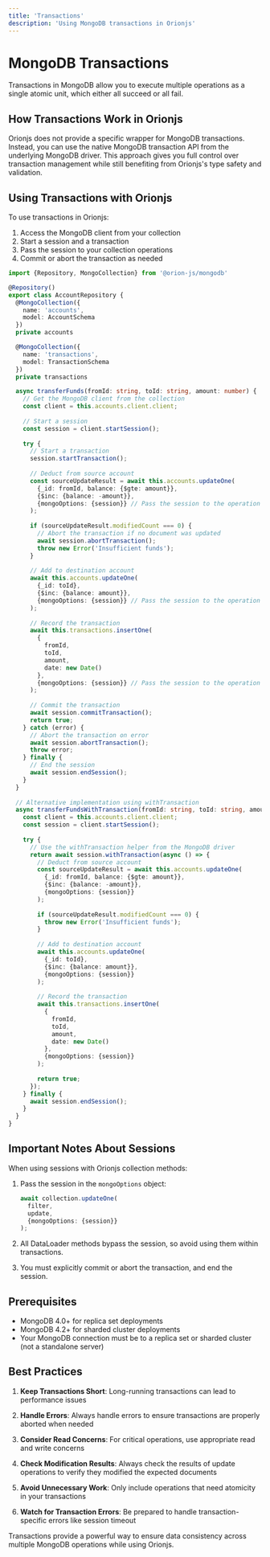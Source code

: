 ```yaml
---
title: 'Transactions'
description: 'Using MongoDB transactions in Orionjs'
---
```


# MongoDB Transactions

Transactions in MongoDB allow you to execute multiple operations as a single atomic unit, which either all succeed or all fail.

## How Transactions Work in Orionjs

Orionjs does not provide a specific wrapper for MongoDB transactions. Instead, you can use the native MongoDB transaction API from the underlying MongoDB driver. This approach gives you full control over transaction management while still benefiting from Orionjs's type safety and validation.

## Using Transactions with Orionjs

To use transactions in Orionjs:

1. Access the MongoDB client from your collection
2. Start a session and a transaction
3. Pass the session to your collection operations
4. Commit or abort the transaction as needed

```typescript
import {Repository, MongoCollection} from '@orion-js/mongodb'

@Repository()
export class AccountRepository {
  @MongoCollection({
    name: 'accounts',
    model: AccountSchema
  })
  private accounts

  @MongoCollection({
    name: 'transactions',
    model: TransactionSchema
  })
  private transactions

  async transferFunds(fromId: string, toId: string, amount: number) {
    // Get the MongoDB client from the collection
    const client = this.accounts.client.client;
    
    // Start a session
    const session = client.startSession();
    
    try {
      // Start a transaction
      session.startTransaction();
      
      // Deduct from source account
      const sourceUpdateResult = await this.accounts.updateOne(
        {_id: fromId, balance: {$gte: amount}},
        {$inc: {balance: -amount}},
        {mongoOptions: {session}} // Pass the session to the operation
      );
      
      if (sourceUpdateResult.modifiedCount === 0) {
        // Abort the transaction if no document was updated
        await session.abortTransaction();
        throw new Error('Insufficient funds');
      }
      
      // Add to destination account
      await this.accounts.updateOne(
        {_id: toId},
        {$inc: {balance: amount}},
        {mongoOptions: {session}} // Pass the session to the operation
      );
      
      // Record the transaction
      await this.transactions.insertOne(
        {
          fromId,
          toId,
          amount,
          date: new Date()
        }, 
        {mongoOptions: {session}} // Pass the session to the operation
      );
      
      // Commit the transaction
      await session.commitTransaction();
      return true;
    } catch (error) {
      // Abort the transaction on error
      await session.abortTransaction();
      throw error;
    } finally {
      // End the session
      await session.endSession();
    }
  }
  
  // Alternative implementation using withTransaction
  async transferFundsWithTransaction(fromId: string, toId: string, amount: number) {
    const client = this.accounts.client.client;
    const session = client.startSession();
    
    try {
      // Use the withTransaction helper from the MongoDB driver
      return await session.withTransaction(async () => {
        // Deduct from source account
        const sourceUpdateResult = await this.accounts.updateOne(
          {_id: fromId, balance: {$gte: amount}},
          {$inc: {balance: -amount}},
          {mongoOptions: {session}}
        );
        
        if (sourceUpdateResult.modifiedCount === 0) {
          throw new Error('Insufficient funds');
        }
        
        // Add to destination account
        await this.accounts.updateOne(
          {_id: toId},
          {$inc: {balance: amount}},
          {mongoOptions: {session}}
        );
        
        // Record the transaction
        await this.transactions.insertOne(
          {
            fromId,
            toId,
            amount,
            date: new Date()
          }, 
          {mongoOptions: {session}}
        );
        
        return true;
      });
    } finally {
      await session.endSession();
    }
  }
}
```

## Important Notes About Sessions

When using sessions with Orionjs collection methods:

1. Pass the session in the `mongoOptions` object:
   ```typescript
   await collection.updateOne(
     filter,
     update,
     {mongoOptions: {session}}
   );
   ```

2. All DataLoader methods bypass the session, so avoid using them within transactions.

3. You must explicitly commit or abort the transaction, and end the session.

## Prerequisites

- MongoDB 4.0+ for replica set deployments
- MongoDB 4.2+ for sharded cluster deployments
- Your MongoDB connection must be to a replica set or sharded cluster (not a standalone server)

## Best Practices

1. **Keep Transactions Short**: Long-running transactions can lead to performance issues

2. **Handle Errors**: Always handle errors to ensure transactions are properly aborted when needed

3. **Consider Read Concerns**: For critical operations, use appropriate read and write concerns

4. **Check Modification Results**: Always check the results of update operations to verify they modified the expected documents

5. **Avoid Unnecessary Work**: Only include operations that need atomicity in your transactions

6. **Watch for Transaction Errors**: Be prepared to handle transaction-specific errors like session timeout

Transactions provide a powerful way to ensure data consistency across multiple MongoDB operations while using Orionjs. 